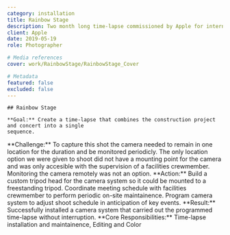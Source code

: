 ```yaml
---
category: installation
title: Rainbow Stage
description: Two month long time-lapse commissioned by Apple for internal video project. The time-lapse sequence documents the Rainbow Stage construction at Apple Park and the concert held at Apple Park to celebrate its official opening.
client: Apple
date: 2019-05-19
role: Photographer

# Media references
cover: work/RainbowStage/RainbowStage_Cover

# Metadata
featured: false
excluded: false
---
```


<MDXVideo src="1028232856" description="" videoType="vimeo" isFirstChild={true} />

<MDXInfo date={frontmatter.date} client={frontmatter.client} role={frontmatter.role} />

<MDXContainer containerType="header">

    ## Rainbow Stage

</MDXContainer>

<MDXContainer containerType="text">

    **Goal:** Create a time-lapse that combines the construction project and concert into a single
    sequence.

</MDXContainer>
<MDXContainer containerType="text">
	**Challenge:** To capture this shot the camera needed to remain in one location for the duration
	and be monitored periodicly. The only location option we were given to shoot did not have a
	mounting point for the camera and was only accesible with the supervision of a facilities
	crewmember. Monitoring the camera remotely was not an option.
</MDXContainer>
<MDXContainer containerType="text">
	**Action:** Build a custom tripod head for the camera system so it could be mounted to a
	freestanding tripod. Coordinate meeting schedule with facilities crewmember to perform periodic
	on-site maintainence. Program camera system to adjust shoot schedule in anticipation of key
	events.
</MDXContainer>
<MDXContainer containerType="text">
	**Result:** Successfully installed a camera system that carried out the programmed time-lapse
	without interruption.
</MDXContainer>
<MDXContainer containerType="text">
	**Core Responsibilities:** Time-lapse installation and maintainence, Editing and Color
</MDXContainer>

<MDXContainer containerType="footer">
	<MDXList
		title="Team"
		items="Production - Apple
	Photographer - Colin Delehanty"
	/>
</MDXContainer>
